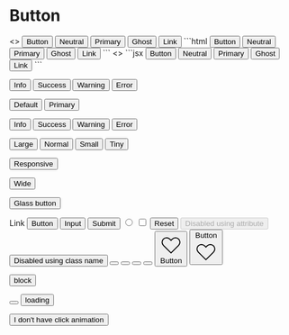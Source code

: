 # Button


<CodePreview>
  <>
    <button className="btn">Button</button>
    <button className="btn btn-neutral">Neutral</button>
    <button className="btn btn-primary">Primary</button>
    <button className="btn btn-ghost">Ghost</button>
    <button className="btn btn-link">Link</button>
  </>
  ```html
  <button class="btn">Button</button>
  <button class="btn btn-neutral">Neutral</button>
  <button class="btn btn-primary">Primary</button>
  <button class="btn btn-ghost">Ghost</button>
  <button class="btn btn-link">Link</button>
  ```
  <></>
  ```jsx
  <button className="btn">Button</button>
  <button className="btn btn-neutral">Neutral</button>
  <button className="btn btn-primary">Primary</button>
  <button className="btn btn-ghost">Ghost</button>
  <button className="btn btn-link">Link</button>
  ```
</CodePreview>



<button className="btn btn-info">Info</button>
<button className="btn btn-success">Success</button>
<button className="btn btn-warning">Warning</button>
<button className="btn btn-error">Error</button>

<button className="btn btn-outline">Default</button>
<button className="btn btn-outline btn-primary">Primary</button>

<button className="btn btn-outline btn-info">Info</button>
<button className="btn btn-outline btn-success">Success</button>
<button className="btn btn-outline btn-warning">Warning</button>
<button className="btn btn-outline btn-error">Error</button>

<button className="btn btn-lg">Large</button>
<button className="btn">Normal</button>
<button className="btn btn-sm">Small</button>
<button className="btn btn-xs">Tiny</button>

<button className="btn btn-xs sm:btn-sm md:btn-md lg:btn-lg">Responsive</button>

<button className="btn btn-wide">Wide</button>

<button className="btn glass">Glass button</button>

<a role="button" className="btn">
  Link
</a>
<button type="submit" className="btn">
  Button
</button>
<input type="button" value="Input" className="btn" />
<input type="submit" value="Submit" className="btn" />
<input type="radio" aria-label="Radio" className="btn" />
<input type="checkbox" aria-label="Checkbox" className="btn" />
<input type="reset" value="Reset" className="btn" />

<button className="btn" disabled="disabled">
  Disabled using attribute
</button>
<button className="btn btn-disabled" tabIndex="-1" role="button" aria-disabled="true">
  Disabled using class name
</button>

<button className="btn btn-square">
  <svg xmlns="http://www.w3.org/2000/svg" className="h-6 w-6" fill="none" viewBox="0 0 24 24" stroke="currentColor">
    <path strokeLinecap="round" strokeLinejoin="round" strokeWidth="2" d="M6 18L18 6M6 6l12 12" />
  </svg>
</button>
<button className="btn btn-square btn-outline">
  <svg xmlns="http://www.w3.org/2000/svg" className="h-6 w-6" fill="none" viewBox="0 0 24 24" stroke="currentColor">
    <path strokeLinecap="round" strokeLinejoin="round" strokeWidth="2" d="M6 18L18 6M6 6l12 12" />
  </svg>
</button>

<button className="btn btn-circle">
  <svg xmlns="http://www.w3.org/2000/svg" className="h-6 w-6" fill="none" viewBox="0 0 24 24" stroke="currentColor">
    <path strokeLinecap="round" strokeLinejoin="round" strokeWidth="2" d="M6 18L18 6M6 6l12 12" />
  </svg>
</button>
<button className="btn btn-circle btn-outline">
  <svg xmlns="http://www.w3.org/2000/svg" className="h-6 w-6" fill="none" viewBox="0 0 24 24" stroke="currentColor">
    <path strokeLinecap="round" strokeLinejoin="round" strokeWidth="2" d="M6 18L18 6M6 6l12 12" />
  </svg>
</button>

<button className="btn">
  <svg xmlns="http://www.w3.org/2000/svg" className="h-6 w-6" fill="none" viewBox="0 0 24 24" stroke="currentColor">
    <path
      strokeLinecap="round"
      strokeLinejoin="round"
      strokeWidth="2"
      d="M4.318 6.318a4.5 4.5 0 000 6.364L12 20.364l7.682-7.682a4.5 4.5 0 00-6.364-6.364L12 7.636l-1.318-1.318a4.5 4.5 0 00-6.364 0z"
    />
  </svg>
  Button
</button>

<button className="btn">
  Button
  <svg xmlns="http://www.w3.org/2000/svg" className="h-6 w-6" fill="none" viewBox="0 0 24 24" stroke="currentColor">
    <path
      strokeLinecap="round"
      strokeLinejoin="round"
      strokeWidth="2"
      d="M4.318 6.318a4.5 4.5 0 000 6.364L12 20.364l7.682-7.682a4.5 4.5 0 00-6.364-6.364L12 7.636l-1.318-1.318a4.5 4.5 0 00-6.364 0z"
    />
  </svg>
</button>

<button className="btn btn-block">block</button>

<button className="btn btn-square">
  <span className="loading loading-spinner"></span>
</button>

<button className="btn">
  <span className="loading loading-spinner"></span>
  <span>loading</span>
</button>

<button class="btn no-animation">I don't have click animation</button>
````

